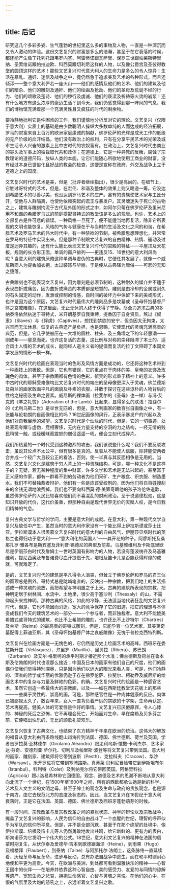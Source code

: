 ```yaml
---
---
---
```

title: 后记
---




研究这几个多彩多姿、生气蓬勃的世纪里这么多的事物及人物，一直是一种深沉而又令人激动的体验。这份文艺复兴的财富是多么的浩瀚，甚至于在它衰落的时候，都还能产生像丁托列托跟韦罗内塞、阿雷蒂诺跟瓦萨里、保罗三世跟帕莱斯特里纳、圣索维诺跟帕拉迪欧、科西莫跟切利尼这样的人物，以及像公爵宫及圣彼得教堂的圆顶这样的艺术！那些文艺复兴时代意大利人的生命力是多么的令人惊异！生活在暴乱、通奸、迷信及战争之中，竟仍然急于追求美及艺术的各种形式，而且还倾泻——整个意大利俨若一座火山——他们的感情及他们的艺术、他们的建筑及他们的暗杀、他们的雕刻及通奸、他们的绘画及抢劫、他们的圣母及荒诞不经的行为、他们的颂歌及歪诗、他们的秽行及虔诚、他们的亵渎及祈祷等火烫的岩浆！还有什么地方有这么浓厚的豪迈生活？到今天，我们仍感觉得到那一阵风的气息，我们的博物馆充满着那一个充满灵性且又疯狂的时代的剩余物。

要冷静地批判它是件困难的工作，我们谨慎地分析反对它的理论。文艺复兴（仅限于意大利）实质上的基础是由少数聪明人操纵大多数单纯的人而达成的经济拓展，罗马的财富来自上百万的欧洲家庭虔诚的捐献，佛罗伦萨的光辉是成天工作的低级的无产阶级的血汗结晶，他们没有政治上的权利，只有在分享平民艺术的光荣及城市生活令人兴奋的激素上比中古时代的农奴富有。在政治上，文艺复兴时代由商业的寡头及军事上的独裁取代共和政体；在道德上，它是一种异教的反叛，腐蚀了宗教理论的道德尺码，放纵人类的本能，让它们能随心所欲地使用工商业的财富。没有经过本身已世俗化且好战的教会的检查，这便是宣称在政府、外交及战争上立于道德之上的国度。

文艺复兴时代的艺术是美，但是（批评者继续指出），很少是高尚的。在细节上，它胜过哥特式的艺术，但是，在宏伟、和谐及整体的效果上则又略逊一筹。它没达到希腊艺术的尽善尽美，也没达到罗马艺术的庄严。富有的贵族使艺术家与工匠分开，使他与人群隔离，也使他依赖突起的君王与暴发户。其灵魂迷失于死亡的古物之上，建筑与雕刻拘泥于古代及外国的形式之中，如阿尔贝蒂在佛罗伦萨及里米尼用不和谐的希腊罗马式的前庭搭配哥特式的教堂该是多么的荒唐。也许，艺术上的全部复古是件可悲的错误。一种风格一旦死了，便不能适当地再复活，除非它所表现的文明也能恢复。风格的气势与健康在于与当时的生活及文化之间的和谐，在希腊艺术及罗马艺术的伟大时代中，有一种禁欲的节制，被希腊思想理想化，并常常在罗马的特征中实现出来。但是那种节制跟文艺复兴的自由精神、热情、骚动及过度是迥异其趣的，还有什么能比表现文艺复兴时代的宫殿的特征——平屋顶及天花板，规则的长方形正面，单调的窗户排列——更违反15、16世纪的意大利风尚呢？当意大利的建筑厌倦这种单调与虚伪的古典时，它便任其发展了，就像一个威尼斯商人为提香加衣袍，太过装饰与华丽，于是便从古典降为庸俗——可悲的无知之堕落。

古典雕刻也不能表现文艺复兴，因为雕刻是必须节制的，这种耐久的媒介并不适于表现曲折或痛苦，因为曲折或痛苦的本质都是短暂的。雕刻是由冷却的金属或耐久的石头固定的动作，发泄或控制的情感，自时间的破坏力中保留下来的美或形式，也许是因为这个原因，文艺复兴时代最伟大的雕刻品多是坟墓或《圣母怀抱基督尸体之哀戚雕像》，在这里面，无止无休的人终于获得了宁静。尽全力追求古典的多纳泰洛依然执迷于哥特式，米开朗基罗自我束缚，提香囚于自身资质，熬过《奴隶》（Slaves）与《俘虏》（Captives），想找到禁欲的安宁，但总因太无拘束，太兴奋而无法休息。恢复的古典遗产是负担，也是恩赐，它使现代的灵魂充满高贵的典范，但是，它几乎使被压在一大堆的圆柱、柱头、及三角墙之下的年轻思潮——刚成年——窒息而死。也许这复活的古董，这比例与对称的崇拜阻滞了本土的、适合风土人情的艺术的成长，就同经人道主义者的提倡而复活的拉丁文阻碍了本国文学发展的情形一模一样。

文艺复兴时代的绘画在表现当时的色彩及风情方面是成功的，它还将这种艺术带到一种画技上的极致。但是，它也有错误，它的重点在于肉体的美、皇帝的衣饰及玫瑰色的肉体，甚至于宗教画都有色情的色彩，躯壳的形式重于精神上的意义。许多中古时代的耶稣受难像均比文艺复兴时代的端庄的圣母像更深入于灵魂，佛兰德斯及荷兰的画家敢画平凡的面貌及朴素的衣服，并敢于探讨在这些淳朴的人物背后的性格之秘密及生命之要素。威尼斯的裸体画（拉斐尔的《圣母》也一样）与冯·艾克的《羊之礼赞》（Adoration of the Lamb）比起来，显得多么的肤浅！拉斐尔的《尤利乌斯二世》是举世无匹的，但是，意大利画家的数百张自画像之中，有一张能与伦勃朗的自画像相比的吗？16世纪画像的风行，正表示暴发户的兴起以及他们对自我展示的渴望。文艺复兴时代是个灿烂的时代，但是，它的一切事迹，处处表现夸耀与虚伪，竞相奢侈，无内在力量支持的空洞的力之结构，一经无情的贱民稍微一触，或经暧昧而震怒的僧侣遥遥一吼，便会立刻代成碎片。

我们所热爱的一个时代受到这种激烈的攻击，我们该说些什么呢？我们不要反驳攻击，虽说其论点不太公平，但有很多是真的。反驳从不能使人信服，除非能使两者合并成一个较广大且较公正的看法，否则，使一半真与其反面相争是无用的。当然，文艺复兴文化是建筑于穷人背上的一种贵族结构，可是，哪一种文化不是这样子的？无疑，若无某种程度的集中财富，许多文学和艺术是无法兴起的，甚至富于正义感的作家，都有一群看不到的劳动者为他们采矿、生产粮食、织衣服、制造墨水。我们不可替独裁者辩护，他们有一些是应该受绞刑的，因为他们将自百姓搜刮来的金钱无谓地浪费掉。我们也不要向科西莫·德·美第奇跟他的孩子洛伦佐道歉，虽然佛罗伦萨的人民比较喜欢他们而不喜混乱的财阀政治。至于说道德松弛，这是知识开放的代价，这代价虽重，但那种自由是现代世界无价的天赋人权，是今日我们精神的气息。

复兴古典文学与哲学的学问，主要是意大利的成就。在意大利，第一种现代文学自复兴及放任中产生，虽然当时的意大利作家没有一个能比得上伊拉斯谟或莎士比亚。伊拉斯谟本人很羡慕文艺复兴时代的意大利的自由风气，伊丽莎贝塔时代的英格兰也得归功于意大利——“意大利化的英国人”——其开花的种子。阿廖斯托及桑那扎罗·雅各布是斯宾塞及菲利普·锡德尼的典型及前辈。马基雅维利及卡斯底里欧尼是伊丽莎白时代及詹姆士一世时英国有影响力的人物，若没有蓬波纳齐及马基雅维利，提尼西奥及布鲁诺费尽血汗提倡于先，培根及笛卡儿是否能获得辉煌的成就，可就难定了。

是的，文艺复兴时代的建筑是平凡得令人沮丧，但耸立于佛罗伦萨和罗马的君王似的圆顶总是例外。哥特式总是陡峭笔直的，反映出一种宗教，把我们地上的生活描述成一种灵魂的流放，而把希望与神明置之于上天。古典的建筑所表现的宗教，把神明定居于树林间、水流中、土地里，很少高于塞沙利（Thessaly）的山，不需仰起头来找神明。那种古典的风格，如此的冷静，无法适当地代表狂乱的文艺复兴时代，但是，它也不能因而消逝。宽大的竞争保存了它的旧迹，把它的理想与本体变成我们今天的建筑艺术的一部分——一个参与者，而非独裁者。意大利不能媲美希腊式或哥特式的建筑，也比不上希腊的雕刻，也许还比不上沙特尔（Chartres）及兰斯（Reims）的最高贵的哥特式雕刻，但是，它能孕育一位艺术家，其美第奇墓配得上菲迪亚斯，其《圣母怀抱基督尸体之哀戚雕像》无愧于普拉克西特列斯。

文艺复兴在绘画方面是一无愧色的，它仍然是历史上绘画艺术的高峰。西班牙在委拉斯开兹（Velásquez）、弁里罗（Murillo）、里贝拉（Ribera）、苏巴朗（Zurbarán）及艾尔·格里柯的承平时期才接近那个水准；佛兰德斯及荷兰在鲁本斯及伦勃朗的时代也没那么接近；中国及日本的画家有他们自己的尺度，他们的画偶尔使我们觉得特别深奥，只是因为他们以远大的眼光来看人类，可是，他们冷静的、深省的哲学或华丽的优雅仍逊于存在佛罗伦萨、拉斐尔、柯勒乔及威尼斯的绘画艺术中的复杂与力量及鲜艳的色彩。的确，文艺复兴时代的绘画是一种感官艺术，虽然它创造一些最伟大的宗教画，以及——如在西斯廷教堂天花板上的那些——一些属于灵性的、崇高的画。可是，那种感官性是一种肉体健康的反应。肉体已被鄙视太久了，数百年来，女人一直背负着严厉的禁欲的十字架，生命再认定、艺术再提高，健美人体的可爱性是件好的事情。文艺复兴已厌倦原罪，令人心悸的、神秘的死后之恐怖，它不再理会死亡，开始面对生命，早在席勒及贝多芬之前，它便唱出快乐的、无比的颂歌礼赞欢乐。

文艺复兴恢复了古典文化，也结束了东方精神千年来在欧洲的统治。这伟大的解放的福音从意大利由百条路线翻山越海传到法国、德国、佛兰德斯、荷兰及英国。学者吉罗拉莫·亚林德尔（Girolamo Aleandro）跟尤利乌斯·恺撒·卡利杰尔、艺术家达·芬奇、安德烈亚·萨尔托、切利尼及帕里斯·波登等将文艺复兴带到法国。意大利的画家、雕刻家、建筑师将它带到波斯（Pesth）、克拉科夫（Cracow）、华沙（Warsaw）。米开罗佐将它带到塞浦路斯。真蒂莱·贝利尼冒险带它到伊斯坦布尔（Istanbul）。科利特（Colet）及利纳克尔将它带回英国。阿格里科拉（Agricola）跟J.洛易希林带它回德国。观念、道德及艺术的思潮不断地从意大利向北流了一个世纪，在1500年至1600年之间，所有的西欧都承认她是新的科学、艺术及人文主义的文明之母，甚至于绅士的观念及生命与政府的贵族观念，也是源于南方，由它去规范北方的态度及状态的。因此，当文艺复兴在16世纪于意大利衰落时，正是它在法国、英国、德国、佛兰德斯及西班牙蓬勃萌芽的时候。

有一段时间，宗教改革与反宗教改革之间的紧张状态、神学的辩论以及宗教战争，掩盖了文艺复兴的影响，人民为信仰的自由战斗了一个血腥的世纪，理智的呼声似乎为军队的信仰所平息。但是，并不是全部沉默，甚至于在那个绝望的处境中，像伊拉斯谟、培根及笛卡儿等人仍然勇敢地发出共鸣，给它新鲜的、更有力的表白，斯宾诺莎为它发明一个伟大的公式。18世纪，意大利文艺复兴的精神在法国的启蒙时期复生，从伏尔泰及爱德华·吉本到歌德跟海涅（Heine），到雨果（Hugo）及福楼拜（Flaubert），到泰纳（Taine）与阿那托尔·法朗士，这条脉络一直延续着，历经革命与反革命，进步与反动，总有办法自战争中逃生，而在和平时则耐心地使和平更为高贵。今天，在欧洲与美洲，到处都可看到温雅快乐的精神——心智王国中的伙伴——在培养并依靠这种心智自由、美的感受力、友爱的与同情的谅解等遗产，宽恕生命之悲哀，拥抱生命感官、心智与灵魂之喜悦。在他们的心中，在恨的气氛里及大炮的怒吼之上，永远听着文艺复兴之歌。